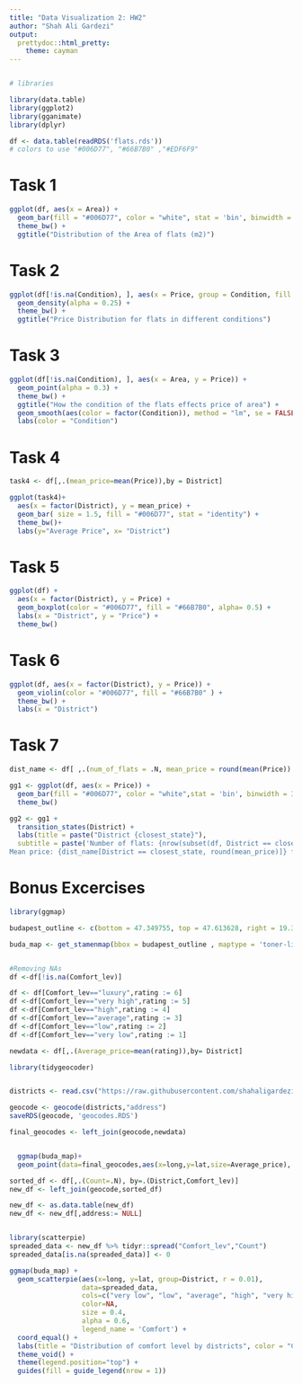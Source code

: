 ```yaml
---
title: "Data Visualization 2: HW2"
author: "Shah Ali Gardezi"
output:
  prettydoc::html_pretty:
    theme: cayman
---
```


```r

```

```r
# libraries

library(data.table)
library(ggplot2)
library(gganimate)
library(dplyr)

df <- data.table(readRDS('flats.rds'))
# colors to use "#006D77", "#66B7B0" ,"#EDF6F9"
```

# Task 1
```r

ggplot(df, aes(x = Area)) + 
  geom_bar(fill = "#006D77", color = "white", stat = 'bin', binwidth = 5) +
  theme_bw() + 
  ggtitle("Distribution of the Area of flats (m2)")


```

# Task 2

```r

ggplot(df[!is.na(Condition), ], aes(x = Price, group = Condition, fill = Condition, )) + 
  geom_density(alpha = 0.25) +
  theme_bw() +
  ggtitle("Price Distribution for flats in different conditions")
```

# Task 3

```r
ggplot(df[!is.na(Condition), ], aes(x = Area, y = Price)) + 
  geom_point(alpha = 0.3) +
  theme_bw() + 
  ggtitle("How the condition of the flats effects price of area") + 
  geom_smooth(aes(color = factor(Condition)), method = "lm", se = FALSE) + # se = false doesnt give CI
  labs(color = "Condition")

```

# Task 4

```r

task4 <- df[,.(mean_price=mean(Price)),by = District]

ggplot(task4)+
  aes(x = factor(District), y = mean_price) +
  geom_bar( size = 1.5, fill = "#006D77", stat = "identity") +
  theme_bw()+
  labs(y="Average Price", x= "District")

```

# Task 5
```r

ggplot(df) +
  aes(x = factor(District), y = Price) +
  geom_boxplot(color = "#006D77", fill = "#66B7B0", alpha= 0.5) +
  labs(x = "District", y = "Price") +
  theme_bw()

```

# Task 6

```r

ggplot(df, aes(x = factor(District), y = Price)) + 
  geom_violin(color = "#006D77", fill = "#66B7B0" ) +
  theme_bw() +
  labs(x = "District")
```

# Task 7

```r

dist_name <- df[ ,.(num_of_flats = .N, mean_price = round(mean(Price)) ), by = District]

gg1 <- ggplot(df, aes(x = Price)) +
  geom_bar(fill = "#006D77", color = "white",stat = 'bin', binwidth = 30000) +
  theme_bw()

gg2 <- gg1 +  
  transition_states(District) +
  labs(title = paste("District {closest_state}"), 
  subtitle = paste('Number of flats: {nrow(subset(df, District == closest_state))}
Mean price: {dist_name[District == closest_state, round(mean_price)]} ft'))

```

# Bonus Excercises

```r
library(ggmap)

budapest_outline <- c(bottom = 47.349755, top = 47.613628, right = 19.338735, left = 18.924935)

buda_map <- get_stamenmap(bbox = budapest_outline , maptype = 'toner-lite',color = c("color", "bw"))


#Removing NAs
df <-df[!is.na(Comfort_lev)]

df <- df[Comfort_lev=="luxury",rating := 6]
df <-df[Comfort_lev=="very high",rating := 5]
df <-df[Comfort_lev=="high",rating := 4]
df <-df[Comfort_lev=="average",rating := 3]
df <-df[Comfort_lev=="low",rating := 2]
df <-df[Comfort_lev=="very low",rating := 1]

newdata <- df[,.(Average_price=mean(rating)),by= District]

library(tidygeocoder)


districts <- read.csv("https://raw.githubusercontent.com/shahaligardezi/DV2/main/Homeworks/HW2/district.csv")

geocode <- geocode(districts,"address")
saveRDS(geocode, 'geocodes.RDS')

final_geocodes <- left_join(geocode,newdata)


  ggmap(buda_map)+
  geom_point(data=final_geocodes,aes(x=long,y=lat,size=Average_price), color= "orange") + theme(legend.position='none')


```

```r



sorted_df <- df[,.(Count=.N), by=.(District,Comfort_lev)]
new_df <- left_join(geocode,sorted_df)

new_df <- as.data.table(new_df)
new_df <- new_df[,address:= NULL]


library(scatterpie)
spreaded_data <- new_df %>% tidyr::spread("Comfort_lev","Count")
spreaded_data[is.na(spreaded_data)] <- 0

ggmap(buda_map) +
  geom_scatterpie(aes(x=long, y=lat, group=District, r = 0.01),
                  data=spreaded_data,
                  cols=c("very low", "low", "average", "high", "very high", "luxury"),
                  color=NA,
                  size = 0.4,
                  alpha = 0.6,
                  legend_name = 'Comfort') +
  coord_equal() +
  labs(title = "Distribution of comfort level by districts", color = "Comfort") +
  theme_void() +
  theme(legend.position="top") +
  guides(fill = guide_legend(nrow = 1))

```